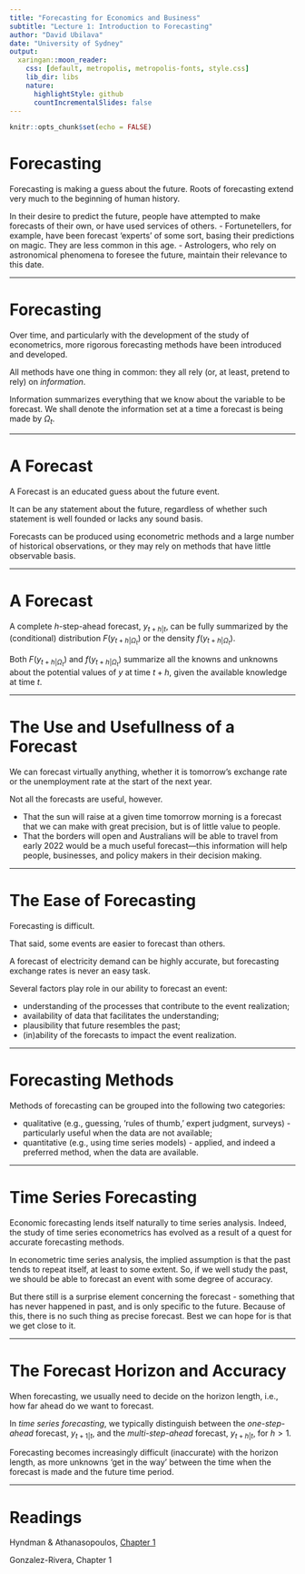 ```yaml
---
title: "Forecasting for Economics and Business"
subtitle: "Lecture 1: Introduction to Forecasting"
author: "David Ubilava"
date: "University of Sydney"
output:
  xaringan::moon_reader:
    css: [default, metropolis, metropolis-fonts, style.css]
    lib_dir: libs
    nature:
      highlightStyle: github
      countIncrementalSlides: false
---
```



```r
knitr::opts_chunk$set(echo = FALSE)
```


# Forecasting

Forecasting is making a guess about the future. Roots of forecasting extend very much to the beginning of human history. 

In their desire to predict the future, people have attempted to make forecasts of their own, or have used services of others. 
- Fortunetellers, for example, have been forecast 'experts' of some sort, basing their predictions on magic. They are less common in this age. 
- Astrologers, who rely on astronomical phenomena to foresee the future, maintain their relevance to this date. 

---


# Forecasting

Over time, and particularly with the development of the study of econometrics, more rigorous forecasting methods have been introduced and developed. 

All methods have one thing in common: they all rely (or, at least, pretend to rely) on *information*.

Information summarizes everything that we know about the variable to be forecast. We shall denote the information set at a time a forecast is being made by $\Omega_t$.

---


# A Forecast
	
A Forecast is an educated guess about the future event.

It can be any statement about the future, regardless of whether such statement is well founded or lacks any sound basis.

Forecasts can be produced using econometric methods and a large number of historical observations, or they may rely on methods that have little observable basis.

---


# A Forecast

A complete $h$-step-ahead forecast, $y_{t+h|t}$, can be fully summarized by the (conditional) distribution $F(y_{t+h|\Omega_t})$ or the density $f(y_{t+h|\Omega_t})$.		

Both $F(y_{t+h|\Omega_t})$ and $f(y_{t+h|\Omega_t})$ summarize all the knowns and unknowns about the potential values of $y$ at time $t+h$, given the available knowledge at time $t$.

---


# The Use and Usefullness of a Forecast
	
We can forecast virtually anything, whether it is tomorrow's exchange rate or the unemployment rate at the start of the next year.

Not all the forecasts are useful, however. 

- That the sun will raise at a given time tomorrow morning is a forecast that we can make with great precision, but is of little value to people. 
- That the borders will open and Australians will be able to travel from early 2022 would be a much useful forecast---this information will help people, businesses, and policy makers in their decision making.

---


# The Ease of Forecasting
	
Forecasting is difficult. 

That said, some events are easier to forecast than others. 

A forecast of electricity demand can be highly accurate, but forecasting exchange rates is never an easy task.

Several factors play role in our ability to forecast an event:

- understanding of the processes that contribute to the event realization;
- availability of data that facilitates the understanding;
- plausibility that future resembles the past;
- (in)ability of the forecasts to impact the event realization.

---


# Forecasting Methods
	
Methods of forecasting can be grouped into the following two categories:

- qualitative (e.g., guessing, 'rules of thumb,' expert judgment, surveys) - particularly useful when the data are not available;
- quantitative (e.g., using time series models) - applied, and indeed a preferred method, when the data are available.

---


# Time Series Forecasting 
	
Economic forecasting lends itself naturally to time series analysis. Indeed, the study of time series econometrics has evolved as a result of a quest for accurate forecasting methods.

In econometric time series analysis, the implied assumption is that the past tends to repeat itself, at least to some extent. So, if we well study the past, we should be able to forecast an event with some degree of accuracy. 

But there still is a surprise element concerning the forecast - something that has never happened in past, and is only specific to the future. Because of this, there is no such thing as precise forecast. Best we can hope for is that we get close to it.

---


# The Forecast Horizon and Accuracy
	
When forecasting, we usually need to decide on the horizon length, i.e., how far ahead do we want to forecast.

In *time series forecasting*, we typically distinguish between the *one-step-ahead* forecast, $y_{t+1|t}$, and the *multi-step-ahead* forecast, $y_{t+h|t}$, for $h > 1$.

Forecasting becomes increasingly difficult (inaccurate) with the horizon length, as more unknowns 'get in the way' between the time when the forecast is made and the future time period.

---


# Readings

Hyndman & Athanasopoulos, [Chapter 1](https://otexts.com/fpp3/intro.html)

Gonzalez-Rivera, Chapter 1


